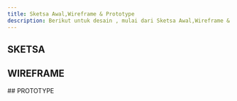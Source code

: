 ```yaml
---
title: Sketsa Awal,Wireframe & Prototype
description: Berikut untuk desain , mulai dari Sketsa Awal,Wireframe & Prototype.
---
```



## SKETSA
<CardGrid>
  <Card
    title="sketsa"
    image="/images/sketsa1.png"
    external={true}
    variant="image"
  />
</CardGrid>

## WIREFRAME
<CardGrid>
  <Card
    title="wireframe1"
    image="/images/wireframe1.png"
    external={true}
    variant="image"
  />
    <Card
    title="wireframe2"
    image="/images/wireframe2.png"
    external={true}
    variant="image"
  />
    <Card
    title="wireframe3"
    image="/images/wireframe3.png"
    external={true}
    variant="image"
  />
</CardGrid>
## PROTOTYPE
<CardGrid>
  <Card
    title="Prototype"
    image="/images/proto1.png"
    external={true}
    variant="image"
  />
    <Card
    title="Prototype"
    image="/images/proto2.png"
    external={true}
    variant="image"
  />
    <Card
    title="Prototype"
    image="/images/proto3.png"
    external={true}
    variant="image"
  />
    <Card
    title="Prototype"
    image="/images/wireframe3.png"
    external={true}
    variant="image"
  />
</CardGrid>